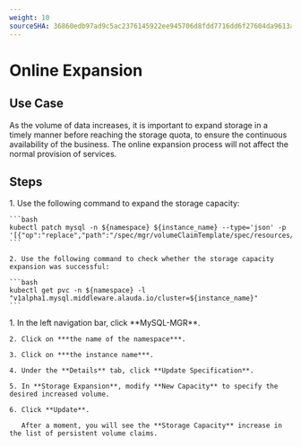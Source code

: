 ```yaml
---
weight: 10
sourceSHA: 36860edb97ad9c5ac2376145922ee945706d8fdd7716dd6f27604da9613a5542
---
```


# Online Expansion

## Use Case

As the volume of data increases, it is important to expand storage in a timely manner before reaching the storage quota, to ensure the continuous availability of the business. The online expansion process will not affect the normal provision of services.

## Steps

<Tabs>
  <Tab label="CLI">
    1. Use the following command to expand the storage capacity:

    ```bash
    kubectl patch mysql -n ${namespace} ${instance_name} --type='json' -p '[{"op":"replace","path":"/spec/mgr/volumeClaimTemplate/spec/resources/requests/storage","value":"${new_storage}"}]'
    ```

    2. Use the following command to check whether the storage capacity expansion was successful:

    ```bash
    kubectl get pvc -n ${namespace} -l "v1alpha1.mysql.middleware.alauda.io/cluster=${instance_name}"
    ```
  </Tab>

  <Tab label="Web Console">
    1. In the left navigation bar, click **MySQL-MGR**.

    2. Click on ***the name of the namespace***.

    3. Click on ***the instance name***.

    4. Under the **Details** tab, click **Update Specification**.

    5. In **Storage Expansion**, modify **New Capacity** to specify the desired increased volume.

    6. Click **Update**.

       After a moment, you will see the **Storage Capacity** increase in the list of persistent volume claims.
  </Tab>
</Tabs>
